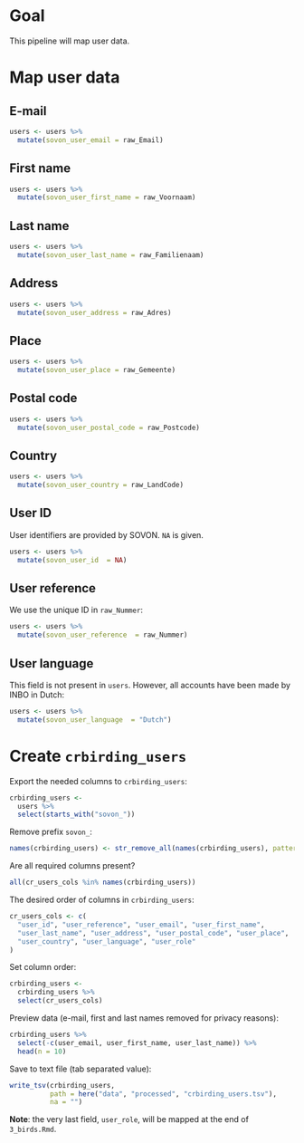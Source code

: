# Goal

This pipeline will map user data.

# Map user data

## E-mail

```r
users <- users %>%
  mutate(sovon_user_email = raw_Email)
```

## First name

```r
users <- users %>%
  mutate(sovon_user_first_name = raw_Voornaam)
```

## Last name

```r
users <- users %>%
  mutate(sovon_user_last_name = raw_Familienaam)
```

## Address

```r
users <- users %>%
  mutate(sovon_user_address = raw_Adres)
```

## Place

```r
users <- users %>%
  mutate(sovon_user_place = raw_Gemeente)
```

## Postal code

```r
users <- users %>%
  mutate(sovon_user_postal_code = raw_Postcode)
```

## Country

```r
users <- users %>%
  mutate(sovon_user_country = raw_LandCode)
```

## User ID

User identifiers are provided by SOVON. `NA` is given.

```r
users <- users %>%
  mutate(sovon_user_id  = NA)
```

## User reference

We use the unique ID in `raw_Nummer`:

```r
users <- users %>%
  mutate(sovon_user_reference  = raw_Nummer)
```

## User language

This field is not present in `users`. However, all accounts have been made by INBO in Dutch:

```r
users <- users %>%
  mutate(sovon_user_language  = "Dutch")
```

# Create `crbirding_users`

Export the needed columns to `crbirding_users`:

```r
crbirding_users <- 
  users %>%
  select(starts_with("sovon_"))
```

Remove prefix `sovon_`:

```r
names(crbirding_users) <- str_remove_all(names(crbirding_users), pattern = "sovon_")
```

Are all required columns present?

```r
all(cr_users_cols %in% names(crbirding_users))
```

The desired order of columns in `crbirding_users`:

```r
cr_users_cols <- c(
  "user_id", "user_reference", "user_email", "user_first_name",
  "user_last_name", "user_address", "user_postal_code", "user_place",
  "user_country", "user_language", "user_role"
)
```

Set column order:

```r
crbirding_users <-
  crbirding_users %>%
  select(cr_users_cols)
```

Preview data (e-mail, first and last names removed for privacy reasons):

```r
crbirding_users %>%
  select(-c(user_email, user_first_name, user_last_name)) %>%
  head(n = 10)
```

Save to text file (tab separated value):

```r
write_tsv(crbirding_users, 
          path = here("data", "processed", "crbirding_users.tsv"), 
          na = "")
```

**Note**: the very last field, `user_role`, will be mapped at the end of `3_birds.Rmd`.
